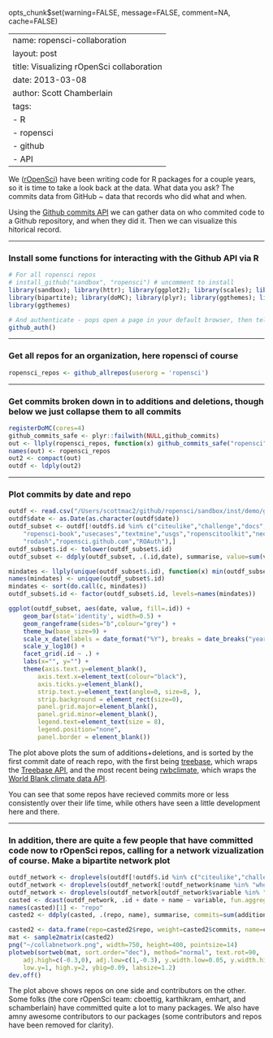opts_chunk$set(warning=FALSE, message=FALSE, comment=NA, cache=FALSE)

---
name: ropensci-collaboration
layout: post
title: Visualizing rOpenSci collaboration
date: 2013-03-08
author: Scott Chamberlain
tags: 
- R
- ropensci
- github
- API
---

We ([rOpenSci](http://ropensci.org/)) have been writing code for R packages for a couple years, so it is time to take a look back at the data. What data you ask? The commits data from GitHub ~ data that records who did what and when. 

Using the [Github commits API](http://developer.github.com/v3/repos/commits/) we can gather data on who commited code to a Github repository, and when they did it. Then we can visualize this hitorical record. 

***************

### Install some functions for interacting with the Github API via R
```r
# For all ropensci repos
# install_github("sandbox", "ropensci") # uncomment to install
library(sandbox); library(httr); library(ggplot2); library(scales); library(reshape2); 
library(bipartite); library(doMC); library(plyr); library(ggthemes); library(picante);
library(ggthemes)

# And authenticate - pops open a page in your default browser, then tells you authentication was successful
github_auth()
```

***************

### Get all repos for an organization, here ropensci of course
```r
ropensci_repos <- github_allrepos(userorg = 'ropensci')
```

***************

### Get commits broken down in to additions and deletions, though below we just collapse them to all commits
```r
registerDoMC(cores=4)
github_commits_safe <- plyr::failwith(NULL,github_commits)
out <- llply(ropensci_repos, function(x) github_commits_safe("ropensci", x, since='2009-01-01T', limit=500), .parallel=TRUE)
names(out) <- ropensci_repos
out2 <- compact(out)
outdf <- ldply(out2)
```

***************

### Plot commits by date and repo
```r
outdf <- read.csv("/Users/scottmac2/github/ropensci/sandbox/inst/demo/githubcommitsdata.csv")
outdf$date <- as.Date(as.character(outdf$date))
outdf_subset <- outdf[!outdf$.id %in% c("citeulike","challenge","docs",
	"ropensci-book","usecases","textmine","usgs","ropenscitoolkit","neotoma","rEWDB","rgauges",
	"rodash","ropensci.github.com","ROAuth"),]
outdf_subset$.id <- tolower(outdf_subset$.id)
outdf_subset <- ddply(outdf_subset, .(.id,date), summarise, value=sum(value)) # sum by date

mindates <- llply(unique(outdf_subset$.id), function(x) min(outdf_subset[outdf_subset$.id==x,"date"]))
names(mindates) <- unique(outdf_subset$.id)
mindates <- sort(do.call(c, mindates))
outdf_subset$.id <- factor(outdf_subset$.id, levels=names(mindates))

ggplot(outdf_subset, aes(date, value, fill=.id)) +
	geom_bar(stat='identity', width=0.5) +
	geom_rangeframe(sides="b",colour="grey") +
	theme_bw(base_size=9) +
	scale_x_date(labels = date_format("%Y"), breaks = date_breaks("year")) + 
	scale_y_log10() +
	facet_grid(.id ~ .) + 
	labs(x="", y="") + 
	theme(axis.text.y=element_blank(), 
		axis.text.x=element_text(colour="black"), 
		axis.ticks.y=element_blank(),
		strip.text.y=element_text(angle=0, size=8, ),
		strip.background = element_rect(size=0), 
		panel.grid.major=element_blank(),
		panel.grid.minor=element_blank(),
		legend.text=element_text(size = 8),
		legend.position="none",
		panel.border = element_blank())
```

The plot above plots the sum of additions+deletions, and is sorted by the first commit date of reach repo, with the first being [treebase](https://github.com/ropensci/treeBASE), which wraps the [Treebase API](http://treebase.org/treebase-web/urlAPI.html), and the most recent being [rwbclimate](https://github.com/ropensci/rWBclimate), which wraps the [World Blank climate data API](http://data.worldbank.org/developers/climate-data-api). 

You can see that some repos have recieved commits more or less consistently over their life time, while others have seen a little development here and there. 

***************

### In addition, there are quite a few people that have committed code now to rOpenSci repos, calling for a network vizualization of course. Make a bipartite network plot
```r
outdf_network <- droplevels(outdf[!outdf$.id %in% c("citeulike","challenge","docs","ropensci-book","usecases","textmine","usgs","ropenscitoolkit","retriever","rodash","ropensci.github.com","ROAuth","rgauges","sandbox","rfna","rmetadata","rhindawi","rpmc","rpensoft","ritis"),])
outdf_network <- droplevels(outdf_network[!outdf_network$name %in% "whoknowshit",])
outdf_network <- droplevels(outdf_network[outdf_network$variable %in% "additions",])
casted <- dcast(outdf_network, .id + date + name ~ variable, fun.aggregate=length, value.var="value")
names(casted)[1] <- "repo"
casted2 <- ddply(casted, .(repo, name), summarise, commits=sum(additions))

casted2 <- data.frame(repo=casted2$repo, weight=casted2$commits, name=casted2$name)
mat <- sample2matrix(casted2)
png("~/collabnetwork.png", width=750, height=400, pointsize=14)
plotweb(sortweb(mat, sort.order="dec"), method="normal", text.rot=90, 
	adj.high=c(-0.3,0), adj.low=c(1,-0.3), y.width.low=0.05, y.width.high=0.05,
	low.y=1, high.y=2, ybig=0.09, labsize=1.2)
dev.off()
```

The plot above shows repos on one side and contributors on the other. Some folks (the core rOpenSci team: cboettig, karthikram, emhart, and schamberlain) have committed quite a lot to many packages. We also have amny awesome contributors to our packages (some contributors and repos have been removed for clarity). 